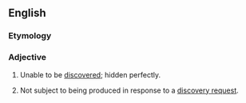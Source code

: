 ==English==

===Etymology===
{{prefix|en|un|discoverable}}

===Adjective===
{{en-adj}}

# Unable to be [[discover]]ed; hidden perfectly.
# {{lb|en|legal}} Not subject to being produced in response to a [[discovery request]].